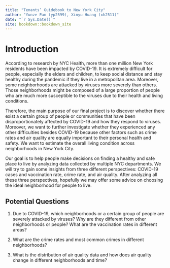 ```yaml
--- 
title: "Tenants’ Guidebook to New York City"
author: "Yunze Pan (yp2599), Xinyu Huang (xh2511)"
date: "`r Sys.Date()`"
site: bookdown::bookdown_site
---
```


# Introduction

According to research by NYC Health, more than one million New York residents have been impacted by COVID-19. It is extremely difficult for people, especially the elders and children, to keep social distance and stay healthy during the pandemic if they live in a metropolitan area. Moreover, some neighborhoods are attacked by viruses more severely than others. Those neighborhoods might be composed of a large proportion of people who are much more susceptible to the viruses due to their health and living conditions.

Therefore, the main purpose of our final project is to discover whether there exist a certain group of people or communities that have been disproportionately affected by COVID-19 and how they respond to viruses. Moreover, we want to further investigate whether they experienced any other difficulties besides COVID-19 because other factors such as crime rates and air quality are equally important to their personal health and safety. We want to estimate the overall living condition across neighborhoods in New York City.

Our goal is to help people make decisions on finding a healthy and safe place to live by analyzing data collected by multiple NYC departments. We will try to gain some insights from three different perspectives: COVID-19 cases and vaccination rate, crime rate, and air quality. After analyzing all these three perspectives, hopefully we may offer some advice on choosing the ideal neighborhood for people to live.

## Potential Questions

1. Due to COVID-19, which neighborhoods or a certain group of people are severely attacked by viruses? Why are they different from other neighborhoods or people? What are the vaccination rates in different areas?

2. What are the crime rates and most common crimes in different neighborhoods?

3. What is the distribution of air quality data and how does air quality change in different neighborhoods and time?
